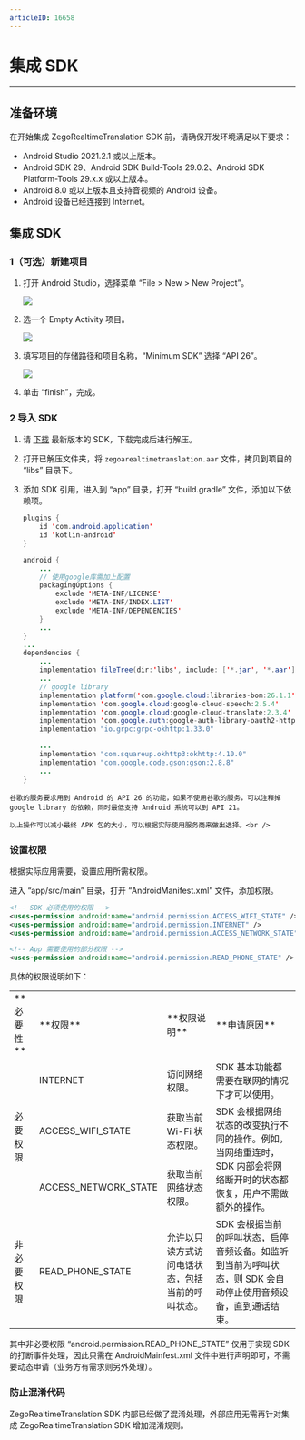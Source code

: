 ```yaml
---
articleID: 16658
---
```

# 集成 SDK

----

## 准备环境

在开始集成 ZegoRealtimeTranslation SDK 前，请确保开发环境满足以下要求：

- Android Studio 2021.2.1 或以上版本。
- Android SDK 29、Android SDK Build-Tools 29.0.2、Android SDK Platform-Tools 29.x.x 或以上版本。
- Android 8.0 或以上版本且支持音视频的 Android 设备。
- Android 设备已经连接到 Internet。

## 集成 SDK

### 1（可选）新建项目


1. 打开 Android Studio，选择菜单 “File > New > New Project”。

    <Frame width="512" height="auto" caption=""><img src="https://doc-media.zego.im/sdk-doc/Pics/RoomKit/Android/newproject.png" /></Frame>

2. 选一个 Empty Activity 项目。

    <Frame width="512" height="auto" caption=""><img src="https://doc-media.zego.im/sdk-doc/Pics/RoomKit/Android/selecttemplate.png" /></Frame>

3. 填写项目的存储路径和项目名称，“Minimum SDK” 选择 “API 26”。

    <Frame width="512" height="auto" caption=""><img src="https://doc-media.zego.im/sdk-doc/Pics/copyrightedvideo/savepath.png" /></Frame>

4. 单击 “finish”，完成。



### 2 导入 SDK

1. 请 [下载](!ZegoRealtimeTranslation_downloads) 最新版本的 SDK，下载完成后进行解压。

2. 打开已解压文件夹，将 `zegoarealtimetranslation.aar` 文件，拷贝到项目的 “libs” 目录下。

3. 添加 SDK 引用，进入到 “app” 目录，打开 “build.gradle” 文件，添加以下依赖项。

    ```java
    plugins {
        id 'com.android.application'
        id 'kotlin-android'
    }

    android {
        ...
        // 使用google库需加上配置
        packagingOptions {
            exclude 'META-INF/LICENSE'
            exclude 'META-INF/INDEX.LIST'
            exclude 'META-INF/DEPENDENCIES'
        }
        ...
    }
    ...
    dependencies {
        ...
        implementation fileTree(dir:'libs', include: ['*.jar', '*.aar'])
        ...
        // google library
        implementation platform('com.google.cloud:libraries-bom:26.1.1')
        implementation 'com.google.cloud:google-cloud-speech:2.5.4'
        implementation 'com.google.cloud:google-cloud-translate:2.3.4'
        implementation 'com.google.auth:google-auth-library-oauth2-http:1.0.0'
        implementation "io.grpc:grpc-okhttp:1.33.0"

        ...
        implementation "com.squareup.okhttp3:okhttp:4.10.0"
        implementation "com.google.code.gson:gson:2.8.8"
        ...
    }
    ```

<Note title="说明">


    谷歌的服务要求用到 Android 的 API 26 的功能，如果不使用谷歌的服务，可以注释掉 google library 的依赖，同时最低支持 Android 系统可以到 API 21。

    以上操作可以减小最终 APK 包的大小，可以根据实际使用服务商来做出选择。<br />

</Note>



### 设置权限

根据实际应用需要，设置应用所需权限。

进入 “app/src/main” 目录，打开 “AndroidManifest.xml” 文件，添加权限。

```xml
<!-- SDK 必须使用的权限 -->
<uses-permission android:name="android.permission.ACCESS_WIFI_STATE" />
<uses-permission android:name="android.permission.INTERNET" />
<uses-permission android:name="android.permission.ACCESS_NETWORK_STATE" />

<!-- App 需要使用的部分权限 -->
<uses-permission android:name="android.permission.READ_PHONE_STATE" />

```

具体的权限说明如下：

<table>

<tbody><tr>
<td>**必要性**</td>
<td>**权限**</td>
<td>**权限说明**</td>
<td>**申请原因**</td>
</tr>
<tr>
<td rowspan="3">必要权限</td>
<td>INTERNET</td>
<td>访问网络权限。</td>
<td>SDK 基本功能都需要在联网的情况下才可以使用。</td>
</tr>
<tr>
<td>ACCESS_WIFI_STATE</td>
<td>获取当前 Wi-Fi 状态权限。</td>
<td rowspan="2">SDK 会根据网络状态的改变执行不同的操作。例如，当网络重连时，SDK 内部会将网络断开时的状态都恢复，用户不需做额外的操作。</td>
</tr>
<tr>
<td>ACCESS_NETWORK_STATE</td>
<td>获取当前网络状态权限。</td>
</tr>
<tr>
<td>非必要权限</td>
<td>READ_PHONE_STATE</td>
<td>允许以只读方式访问电话状态，包括当前的呼叫状态。</td>
<td>SDK 会根据当前的呼叫状态，启停音频设备。如监听到当前为呼叫状态，则 SDK 会自动停止使用音频设备，直到通话结束。</td>
</tr>
</tbody></table>

<Note title="说明">


其中非必要权限 “android.permission.READ_PHONE_STATE” 仅用于实现 SDK 的打断事件处理，因此只需在 AndroidMainfest.xml 文件中进行声明即可，不需要动态申请（业务方有需求则另外处理）。

</Note>



### 防止混淆代码

ZegoRealtimeTranslation SDK 内部已经做了混淆处理，外部应用无需再针对集成 ZegoRealtimeTranslation SDK 增加混淆规则。
